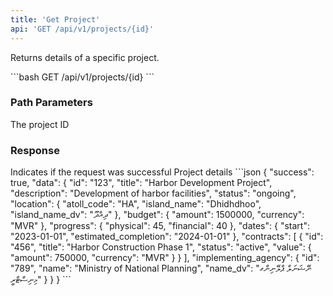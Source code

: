 ```yaml
---
title: 'Get Project'
api: 'GET /api/v1/projects/{id}'
---
```


Returns details of a specific project.

<Card title="GET Project" icon="database">
  ```bash
  GET /api/v1/projects/{id}
  ```
</Card>

### Path Parameters

<ParamField path="id" type="string" required>
  The project ID
</ParamField>

### Response

<ResponseField name="success" type="boolean" required>
  Indicates if the request was successful
</ResponseField>

<ResponseField name="data" type="object" required>
  Project details
</ResponseField>

<ResponseExample>
```json
{
  "success": true,
  "data": {
    "id": "123",
    "title": "Harbor Development Project",
    "description": "Development of harbor facilities",
    "status": "ongoing",
    "location": {
      "atoll_code": "HA",
      "island_name": "Dhidhdhoo",
      "island_name_dv": "ދިއްދޫ"
    },
    "budget": {
      "amount": 1500000,
      "currency": "MVR"
    },
    "progress": {
      "physical": 45,
      "financial": 40
    },
    "dates": {
      "start": "2023-01-01",
      "estimated_completion": "2024-01-01"
    },
    "contracts": [
      {
        "id": "456",
        "title": "Harbor Construction Phase 1",
        "status": "active",
        "value": {
          "amount": 750000,
          "currency": "MVR"
        }
      }
    ],
    "implementing_agency": {
      "id": "789",
      "name": "Ministry of National Planning",
      "name_dv": "ނޭޝަނަލް ޕްލޭނިންގ މިނިސްޓްރީ"
    }
  }
}
```
</ResponseExample> 